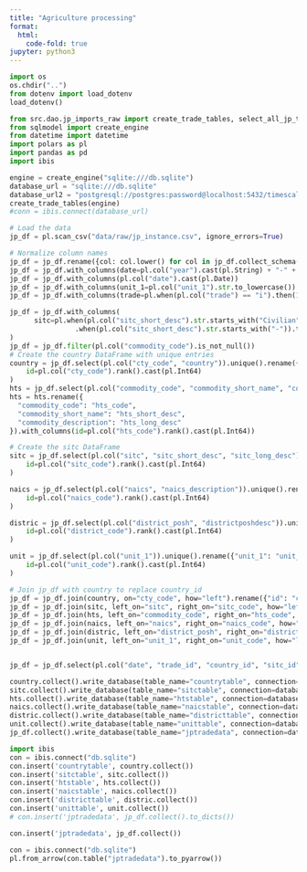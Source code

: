 ```yaml
---
title: "Agriculture processing"
format:
  html:
    code-fold: true
jupyter: python3
---
```


```python
import os
os.chdir("..")
from dotenv import load_dotenv
load_dotenv()
```

```python
from src.dao.jp_imports_raw import create_trade_tables, select_all_jp_trade_data
from sqlmodel import create_engine
from datetime import datetime
import polars as pl
import pandas as pd
import ibis
```

```python
engine = create_engine("sqlite:///db.sqlite")
database_url = "sqlite:///db.sqlite"
database_url2 = "postgresql://postgres:password@localhost:5432/timescaledb"
create_trade_tables(engine)
#conn = ibis.connect(database_url)
```

```python
# Load the data
jp_df = pl.scan_csv("data/raw/jp_instance.csv", ignore_errors=True)

# Normalize column names
jp_df = jp_df.rename({col: col.lower() for col in jp_df.collect_schema().names()})
jp_df = jp_df.with_columns(date=pl.col("year").cast(pl.String) + "-" + pl.col("month").cast(pl.String) + "-01")
jp_df = jp_df.with_columns(pl.col("date").cast(pl.Date))
jp_df = jp_df.with_columns(unit_1=pl.col("unit_1").str.to_lowercase())
jp_df = jp_df.with_columns(trade=pl.when(pl.col("trade") == "i").then(1).otherwise(2)).rename({"trade": "trade_id"})

jp_df = jp_df.with_columns(
      sitc=pl.when(pl.col("sitc_short_desc").str.starts_with("Civilian")).then(9998)
                .when(pl.col("sitc_short_desc").str.starts_with("-")).then(9999).otherwise(pl.col("sitc"))
)
jp_df = jp_df.filter(pl.col("commodity_code").is_not_null())
# Create the country DataFrame with unique entries
country = jp_df.select(pl.col("cty_code", "country")).unique().rename({"country": "country_name"}).with_columns(
    id=pl.col("cty_code").rank().cast(pl.Int64)
)
hts = jp_df.select(pl.col("commodity_code", "commodity_short_name", "commodity_description")).unique()
hts = hts.rename({
  "commodity_code": "hts_code",
  "commodity_short_name": "hts_short_desc",
  "commodity_description": "hts_long_desc"
}).with_columns(id=pl.col("hts_code").rank().cast(pl.Int64))

# Create the sitc DataFrame
sitc = jp_df.select(pl.col("sitc", "sitc_short_desc", "sitc_long_desc")).unique().rename({"sitc": "sitc_code"}).with_columns(
    id=pl.col("sitc_code").rank().cast(pl.Int64)
)

naics = jp_df.select(pl.col("naics", "naics_description")).unique().rename({"naics": "naics_code"}).with_columns(
    id=pl.col("naics_code").rank().cast(pl.Int64)
)

distric = jp_df.select(pl.col("district_posh", "districtposhdesc")).unique().rename({"district_posh": "district_code", "districtposhdesc": "district_desc"}).with_columns(
    id=pl.col("district_code").rank().cast(pl.Int64)
)

unit = jp_df.select(pl.col("unit_1")).unique().rename({"unit_1": "unit_code"}).with_columns(
    id=pl.col("unit_code").rank().cast(pl.Int64)
)

# Join jp_df with country to replace country_id
jp_df = jp_df.join(country, on="cty_code", how="left").rename({"id": "country_id"})
jp_df = jp_df.join(sitc, left_on="sitc", right_on="sitc_code", how="left").rename({"id": "sitc_id"})
jp_df = jp_df.join(hts, left_on="commodity_code", right_on="hts_code", how="left").rename({"id": "hts_id"})
jp_df = jp_df.join(naics, left_on="naics", right_on="naics_code", how="left").rename({"id": "naics_id"})
jp_df = jp_df.join(distric, left_on="district_posh", right_on="district_code", how="left").rename({"id": "district_id"})
jp_df = jp_df.join(unit, left_on="unit_1", right_on="unit_code", how="left").rename({"id": "unit_id"})


jp_df = jp_df.select(pl.col("date", "trade_id", "country_id", "sitc_id", "hts_id", "naics_id", "district_id", "unit_id", "data", "end_use_i", "end_use_e", "qty_1"))

```

```python
country.collect().write_database(table_name="countrytable", connection=database_url, if_table_exists="append")
sitc.collect().write_database(table_name="sitctable", connection=database_url, if_table_exists="append")
hts.collect().write_database(table_name="htstable", connection=database_url, if_table_exists="append")
naics.collect().write_database(table_name="naicstable", connection=database_url, if_table_exists="append")
distric.collect().write_database(table_name="districttable", connection=database_url, if_table_exists="append")
unit.collect().write_database(table_name="unittable", connection=database_url, if_table_exists="append")
jp_df.collect().write_database(table_name="jptradedata", connection=database_url, if_table_exists="append")
```

```python
import ibis
con = ibis.connect("db.sqlite")
con.insert('countrytable', country.collect())
con.insert('sitctable', sitc.collect())
con.insert('htstable', hts.collect())
con.insert('naicstable', naics.collect())
con.insert('districttable', distric.collect())
con.insert('unittable', unit.collect())
# con.insert('jptradedata', jp_df.collect().to_dicts())
```

```python
con.insert('jptradedata', jp_df.collect())
```

```python
con = ibis.connect("db.sqlite")
pl.from_arrow(con.table("jptradedata").to_pyarrow())
```
